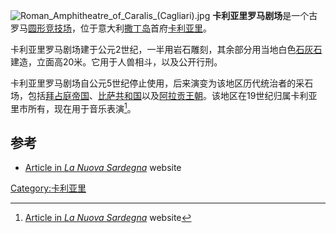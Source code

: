 [[File:Roman_Amphitheatre_of_Caralis_(Cagliari).jpg|thumb]]
'''卡利亚里罗马剧场'''是一个古罗马[[圆形竞技场|圆形竞技场]]，位于意大利[[撒丁岛|撒丁岛]]首府[[卡利亚里|卡利亚里]]。

卡利亚里罗马剧场建于公元2世纪，一半用岩石雕刻，其余部分用当地白色[[石灰石|石灰石]]建造，立面高20米。它用于人兽相斗，以及公开行刑。

卡利亚里罗马剧场自公元5世纪停止使用，后来演变为该地区历代统治者的采石场，包括[[拜占庭帝国|拜占庭帝国]]、[[比萨共和国|比萨共和国]]以及[[阿拉贡王朝|阿拉贡王朝]]。该地区在19世纪归属卡利亚里市所有，现在用于音乐表演<ref>[http://lanuovasardegna.gelocal.it/regione/2011/02/02/news/l-anfiteatro-romano-e-in-rovina-1.3350324 Article in ''La Nuova Sardegna''] {{Wayback|url=http://lanuovasardegna.gelocal.it/regione/2011/02/02/news/l-anfiteatro-romano-e-in-rovina-1.3350324 |date=20160630200156 }} website</ref>。

==参考==
{{reflist}}
*[http://lanuovasardegna.gelocal.it/regione/2011/02/02/news/l-anfiteatro-romano-e-in-rovina-1.3350324 Article in ''La Nuova Sardegna''] {{Wayback|url=http://lanuovasardegna.gelocal.it/regione/2011/02/02/news/l-anfiteatro-romano-e-in-rovina-1.3350324 |date=20160630200156 }} website
{{coord|39.223914|N|9.113216|E|display=title}}
[[Category:卡利亚里|Category:卡利亚里]]